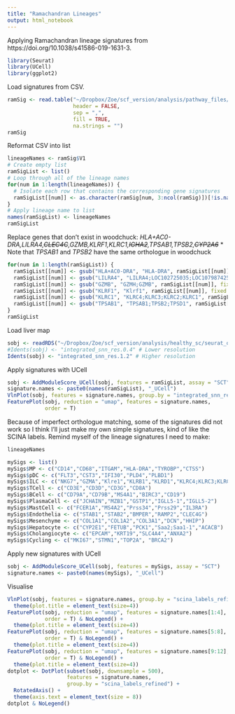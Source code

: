 ```yaml
---
title: "Ramachandran Lineages"
output: html_notebook
---
```


Applying Ramachandran lineage signatures from https://doi.org/10.1038/s41586-019-1631-3.

```r
library(Seurat)
library(UCell)
library(ggplot2)
```

Load signatures from CSV.

```r
ramSig <- read.table("~/Dropbox/Zoe/scf_version/analysis/pathway_files/RamachandranSignatures.csv",
                     header = FALSE,
                     sep = ",",
                     fill = TRUE,
                     na.strings = "")
ramSig
```

Reformat CSV into list

```r
lineageNames <- ramSig$V1
# Create empty list
ramSigList <- list()
# Loop through all of the lineage names
for(num in 1:length(lineageNames)) {
  # Isolate each row that contains the corresponding gene signatures
  ramSigList[[num]] <- as.character(ramSig[num, 3:ncol(ramSig)])[!is.na(as.character(ramSig[num, 3:ncol(ramSig)]))]
}
# Apply lineage name to list
names(ramSigList) <- lineageNames
ramSigList
```

Replace genes that don't exist in woodchuck:
*HLA+AC0-DRA,LILRA4,~~CLEC4C~~,GZMB,KLRF1,KLRC1,~~IGHA2~~,TPSAB1,TPSB2,~~CYP2A6~~*
* Note that *TPSAB1* and *TPSB2* have the same orthologue in woodchuck

```r
for(num in 1:length(ramSigList)) {
  ramSigList[[num]] <- gsub("HLA+AC0-DRA", "HLA-DRA", ramSigList[[num]], fixed = TRUE)
  ramSigList[[num]] <- gsub("LILRA4", "LILRA4;LOC102725035;LOC107987425;LILRB3;LOC112268337;LOC107987441;LOC112268340;LOC112268336;LOC112268334;LOC107987462;LILRB5;LILRA6", ramSigList[[num]])
  ramSigList[[num]] <- gsub("GZMB", "GZMH;GZMB", ramSigList[[num]], fixed = TRUE)
  ramSigList[[num]] <- gsub("KLRF1", "Klrf1", ramSigList[[num]], fixed = TRUE)
  ramSigList[[num]] <- gsub("KLRC1", "KLRC4;KLRC3;KLRC2;KLRC1", ramSigList[[num]], fixed = TRUE)
  ramSigList[[num]] <- gsub("TPSAB1", "TPSAB1;TPSB2;TPSD1", ramSigList[[num]], fixed = TRUE)
}
ramSigList
```

Load liver map

```r
sobj <- readRDS("~/Dropbox/Zoe/scf_version/analysis/healthy_sc/seurat_objects/dropletQC_filtered/allIntegrated_kanchor5_noBiopsyHeps_dropletQCFiltered.RDS")
#Idents(sobj) <- "integrated_snn_res.0.4" # Lower resolution
Idents(sobj) <- "integrated_snn_res.1.2" # Higher resolution
```

Apply signatures with UCell

```r
sobj <- AddModuleScore_UCell(sobj, features = ramSigList, assay = "SCT")
signature.names <- paste0(names(ramSigList), "_UCell")
VlnPlot(sobj, features = signature.names, group.by = "integrated_snn_res.1.2")
FeaturePlot(sobj, reduction = "umap", features = signature.names, 
            order = T)
```

Because of imperfect orthologue matching, some of the signatures did not work so I think I'll just make my own simple signatures, kind of like the SCINA labels. Remind myself of the lineage signatures I need to make:

```r
lineageNames
```

```r
mySigs <- list()
mySigs$MP <- c("CD14","CD68","ITGAM","HLA-DRA","TYROBP","CTSS")
mySigs$pDC <- c("FLT3","CST3","IFI30","PLD4","PLBD1")
mySigs$ILC <- c("NKG7","GZMA","Klre1","KLRB1","KLRD1","KLRC4;KLRC3;KLRC2;KLRC1")
mySigs$TCell <- c("CD3E","CD3D","CD3G","CD8A")
mySigs$BCell <- c("CD79A","CD79B","MS4A1","BIRC3","CD19")
mySigs$PlasmaCell <- c("JCHAIN","MZB1","GSTP1","IGLL5-1","IGLL5-2")
mySigs$MastCell <- c("FCER1A","MS4A2","Prss34","Prss29","IL3RA")
mySigs$Endothelia <- c("STAB1","STAB2","BMPER","RAMP2","CLEC4G")
mySigs$Mesenchyme <- c("COL1A1","COL1A2","COL3A1","DCN","HHIP")
mySigs$Hepatocyte <- c("CYP2E1","FETUB","PCK1","Saa2;Saa1-1","ACACB")
mySigs$Cholangiocyte <- c("EPCAM","KRT19","SLC4A4","ANXA2")
mySigs$Cycling <- c("MKI67","STMN1","TOP2A", "BRCA2")
```

Apply new signatures with UCell

```r
sobj <- AddModuleScore_UCell(sobj, features = mySigs, assay = "SCT")
signature.names <- paste0(names(mySigs), "_UCell")
```

Visualise

```r
VlnPlot(sobj, features = signature.names, group.by = "scina_labels_refined") +
  theme(plot.title = element_text(size=4))
FeaturePlot(sobj, reduction = "umap", features = signature.names[1:4], 
            order = T) & NoLegend() +
  theme(plot.title = element_text(size=4))
FeaturePlot(sobj, reduction = "umap", features = signature.names[5:8], 
            order = T) & NoLegend() +
  theme(plot.title = element_text(size=4))
FeaturePlot(sobj, reduction = "umap", features = signature.names[9:12], 
            order = T) & NoLegend() +
  theme(plot.title = element_text(size=4))
dotplot <- DotPlot(subset(sobj, downsample = 500),
                   features = signature.names,
                   group.by = "scina_labels_refined") + 
  RotatedAxis() +
  theme(axis.text = element_text(size = 8))
dotplot & NoLegend()
```
